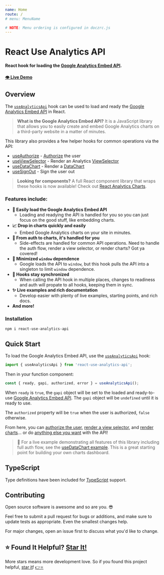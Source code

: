 ```yaml
---
name: Home
route: /
# menu: MenuName

# NOTE: Menu ordering is configured in doczrc.js
---
```




<div style={{
	display: 'flex',
	alignItems: 'baseline',
}}>
  <div>
    <h1>React Use Analytics API</h1>
  </div>
  <div>
    <a href="https://github.com/devboldly/react-use-analytics-api" target="_blank" rel="noopener noreferrer">
      <SvgIcon src={githubSvg} size={28} style={{ margin: '0 0 0 20px' }} />
    </a>
  </div>
</div>

**React hook for loading the [Google Analytics Embed API](https://ga-dev-tools.appspot.com/embed-api/).**

#### [👁️ Live Demo](/useDataChart#example)

## Overview

The [`useAnalyticsApi`](/useAnalyticsApi) hook can be used to load and ready the [Google Analytics Embed API](https://ga-dev-tools.appspot.com/embed-api/) in React.

> **What is the Google Analytics Embed API?** It is a JavaScript library that allows you to easily create and embed Google Analytics charts on a third-party website in a matter of minutes.

This library also provides a few helper hooks for common operations via the API:

- [useAuthorize](/useAuthorize) - [Authorize](https://developers.google.com/analytics/devguides/reporting/embed/v1/component-reference#auth) the user
- [useViewSelector](/useViewSelector) - Render an Analytics [ViewSelector](https://developers.google.com/analytics/devguides/reporting/embed/v1/component-reference#viewselector)
- [useDataChart](/useDataChart) - Render a [DataChart](https://developers.google.com/analytics/devguides/reporting/embed/v1/component-reference#datachart)
- [useSignOut](/useSignOut) - Sign the user out

> **Looking for components?** A full React component library that wraps these hooks is now available! Check out [React Analytics Charts](https://devboldly.github.io/react-analytics-charts/).

### Features include:

- **🚀 Easily load the Google Analytics Embed API**
  - Loading and readying the API is handled for you so you can just focus on the good stuff, like embedding charts.
- **📈 Drop in charts quickly and easily**
  - Embed Google Analytics charts on your site in minutes.
- **💁 From auth to charts, it's handled for you**
  - Side-effects are handled for common API operations. Need to handle the auth flow, render a view selector, or render charts? Got ya covered!
- **🧼 Minimized `window` dependence**
  - Google loads the API to `window`, but this hook pulls the API into a singleton to limit `window` dependence.
- **🤝 Hooks stay synchronized**
  - When calling the API hook in multiple places, changes to readiness and auth will propate to all hooks, keeping them in sync.
- **✨ Live examples and rich documentation**
  - Develop easier with plenty of live examples, starting points, and rich docs.
- **And more!**

### Installation

```
npm i react-use-analytics-api
```

## Quick Start

To load the Google Analytics Embed API, use the [`useAnalyticsApi`](/useAnalyticsApi) hook:

```jsx
import { useAnalyticsApi } from 'react-use-analytics-api';
```

Then in your function component: 

```jsx
const { ready, gapi, authorized, error } = useAnalyticsApi();
```

When `ready` is `true`, the `gapi` object will be set to the loaded and ready-to-use [Google Analytics Embed API](/useAnalyticsApi). The `gapi` object will be `undefined` until it is ready to use.

The `authorized` property will be `true` when the user is authorized, `false` otherwise. 

From here, you can [authorize the user](/useAuthorize), [render a view selector](/useViewSelector), and [render charts](/useDataChart)... or do [anything else you want](/useAnalyticsApi#using-the-api-itself) with the API!

> 🏁 For a live example demonstrating all features of this library including full auth flow, see the [useDataChart example](/useDataChart#example). This is a great starting point for building your own charts dashboard.

## TypeScript

Type definitions have been included for [TypeScript](https://www.typescriptlang.org/) support.

## Contributing

Open source software is awesome and so are you. 😎

Feel free to submit a pull request for bugs or additions, and make sure to update tests as appropriate. Even the smallest changes help.

For major changes, open an issue first to discuss what you'd like to change.

## ⭐ Found It Helpful? [Star It!](https://github.com/devboldly/react-use-analytics-api/stargazers)

More stars means more development love. So if you found this project helpful, [star it](https://github.com/devboldly/react-use-analytics-api/stargazers)! [👉⭐](https://github.com/devboldly/react-use-analytics-api/stargazers)